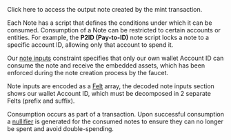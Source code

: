 
<Link href={`/notes/${props.note?.id}`}>Click here</Link> to access the output
note created by the mint transaction.

Each Note has a script that defines the conditions under which it can be consumed. Consumption of a Note can be restricted to certain accounts or entities. For example, the **P2ID (Pay-to-ID)** note script locks a note to a specific account ID, allowing only that account to spend it.

Our [note inputs](https://0xmiden.github.io/miden-docs/imported/miden-base/src/note.html#inputs) constraint specifies that only our own wallet Account ID can consume the note and receive the embedded assets, which has been enforced during the note creation process by the faucet.

Note inputs are encoded as a [Felt](https://0xmiden.github.io/miden-docs/glossary.html#felt) array, the decoded note inputs section shows our wallet Account ID, which must be decomposed in 2 separate Felts (prefix and suffix).

Consumption occurs as part of a transaction. Upon successful consumption a [nullifier](https://0xmiden.github.io/miden-docs/glossary.html#nullifier) is generated for the consumed notes to ensure they can no longer be spent and avoid double-spending.
